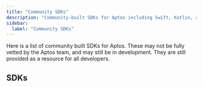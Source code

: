 ```yaml
---
title: "Community SDKs"
description: "Community-built SDKs for Aptos including Swift, Kotlin, and other programming languages"
sidebar:
  label: "Community SDKs"
---
```



Here is a list of community built SDKs for Aptos.  These may not be fully vetted by the Aptos team, and may still be in development.
They are still provided as a resource for all developers.

## SDKs

<CardGrid>
  <LinkCard href="/build/sdks/community-sdks/kotlin-sdk" title="Kotlin SDK" description="Aptos Kotlin Multiplatform SDK by Kaptos" />

  <LinkCard href="/build/sdks/community-sdks/swift-sdk" title="Swift SDK" description="Aptos Swift SDK by Alcove" />
</CardGrid>

